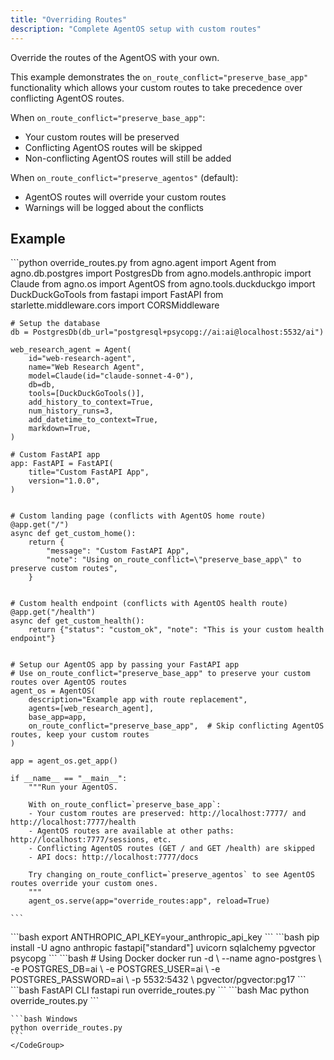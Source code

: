 ```yaml
---
title: "Overriding Routes"
description: "Complete AgentOS setup with custom routes"
---
```


Override the routes of the AgentOS with your own.

This example demonstrates the `on_route_conflict="preserve_base_app"` functionality which allows your
custom routes to take precedence over conflicting AgentOS routes.

When `on_route_conflict="preserve_base_app"`:
- Your custom routes will be preserved
- Conflicting AgentOS routes will be skipped
- Non-conflicting AgentOS routes will still be added

When `on_route_conflict="preserve_agentos"` (default):
- AgentOS routes will override your custom routes
- Warnings will be logged about the conflicts

## Example

<Steps>
  <Step title="Code">
    ```python override_routes.py
    from agno.agent import Agent
    from agno.db.postgres import PostgresDb
    from agno.models.anthropic import Claude
    from agno.os import AgentOS
    from agno.tools.duckduckgo import DuckDuckGoTools
    from fastapi import FastAPI
    from starlette.middleware.cors import CORSMiddleware

    # Setup the database
    db = PostgresDb(db_url="postgresql+psycopg://ai:ai@localhost:5532/ai")

    web_research_agent = Agent(
        id="web-research-agent",
        name="Web Research Agent",
        model=Claude(id="claude-sonnet-4-0"),
        db=db,
        tools=[DuckDuckGoTools()],
        add_history_to_context=True,
        num_history_runs=3,
        add_datetime_to_context=True,
        markdown=True,
    )

    # Custom FastAPI app
    app: FastAPI = FastAPI(
        title="Custom FastAPI App",
        version="1.0.0",
    )


    # Custom landing page (conflicts with AgentOS home route)
    @app.get("/")
    async def get_custom_home():
        return {
            "message": "Custom FastAPI App",
            "note": "Using on_route_conflict=\"preserve_base_app\" to preserve custom routes",
        }


    # Custom health endpoint (conflicts with AgentOS health route)
    @app.get("/health")
    async def get_custom_health():
        return {"status": "custom_ok", "note": "This is your custom health endpoint"}


    # Setup our AgentOS app by passing your FastAPI app
    # Use on_route_conflict="preserve_base_app" to preserve your custom routes over AgentOS routes
    agent_os = AgentOS(
        description="Example app with route replacement",
        agents=[web_research_agent],
        base_app=app,
        on_route_conflict="preserve_base_app",  # Skip conflicting AgentOS routes, keep your custom routes
    )

    app = agent_os.get_app()

    if __name__ == "__main__":
        """Run your AgentOS.

        With on_route_conflict=`preserve_base_app`:
        - Your custom routes are preserved: http://localhost:7777/ and http://localhost:7777/health
        - AgentOS routes are available at other paths: http://localhost:7777/sessions, etc.
        - Conflicting AgentOS routes (GET / and GET /health) are skipped
        - API docs: http://localhost:7777/docs

        Try changing on_route_conflict=`preserve_agentos` to see AgentOS routes override your custom ones.
        """
        agent_os.serve(app="override_routes:app", reload=True)

    ```
  </Step>

  <Snippet file="create-venv-step.mdx" />

  <Step title="Set Environment Variables">
    ```bash
    export ANTHROPIC_API_KEY=your_anthropic_api_key
    ```
  </Step>

  <Step title="Install libraries">
    ```bash
    pip install -U agno anthropic fastapi["standard"] uvicorn sqlalchemy pgvector psycopg
    ```
  </Step>

  <Step title="Setup PostgreSQL Database">
    ```bash
    # Using Docker
    docker run -d \
      --name agno-postgres \
      -e POSTGRES_DB=ai \
      -e POSTGRES_USER=ai \
      -e POSTGRES_PASSWORD=ai \
      -p 5532:5432 \
      pgvector/pgvector:pg17
    ```
  </Step>

  <Step title="Run Example with Python">
    <CodeGroup>
    ```bash FastAPI CLI
    fastapi run override_routes.py
    ```
    ```bash Mac
    python override_routes.py
    ```

    ```bash Windows
    python override_routes.py
    ```
    </CodeGroup>
  </Step>
</Steps>
